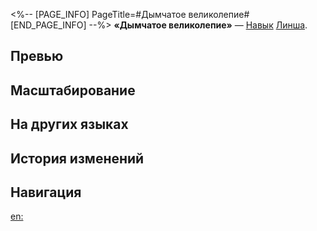 <%-- [PAGE_INFO]
PageTitle=#Дымчатое великолепие#
[END_PAGE_INFO] --%>
{{Навык Инфобокс
|Название         = Дымчатое великолепие
|Изображение      = Навык Дымчатое великолепие.png
|Персонаж         = Линша
|Тип              = Навык
|Тэг              = Групповая атака
|УронСтойк        = 10
|ЭнергияГен       = 30
|Энергия          = 
|Длительность     = 
|Описание         = Наносит всем противникам огненный урон, равный {{Цвет|Выделенный|40%—88%}} от силы атаки Линша, восстанавливает всем союзникам НР, равное {{Цвет|Выделенный|10%—14,8%}} от силы атаки Линша плюс {{Цвет|Выделенный|105—467,25}} ед., а также {{Доп эффект|продвигает действие}} Фуюань вперёд на 20%.
|Свойство1        = 
|Масштабирование1 = 
}}
'''«Дымчатое великолепие»''' — [[Навык]] [[Линша]].

==Превью==
{{Превью
|Файл = Дымчатое великолепие Превью
}}

==Масштабирование==
{{Масштабирование навыка|тип=Навык
|40%;44%;48%;52%;56%;60%;65%;70%;75%;80%;84%;88%;92%;96%;100%
|10%;10.5%;11%;11.5%;12%;12.4%;12.8%;13.2%;13.6%;14%;14.4%;14.8%;15.2%;15.6%;16%
|10500%;16800%;21525%;26250%;29400%;32550%;34912.5%;37275%;39637.5%;42000%;44362.5%;46725%;49087.5%;51450%;53812.5%
}}

==На других языках==
{{На других языках
|en   = Smoke and Splendor
|zhs  = 识烟飞彩
|zht  = 識煙飛彩
|ja   = {{Rubi|彩煙|さいえん}}
|ko   = 연무 속 솟구치는 빛깔
|es   = Humo y esplendor
|fr   = Vapeurs incandescentes
|ru   = Дымчатое великолепие
|th   = Smoke and Splendor
|vi   = Khói Sương Óng Ánh
|de   = Schillernder Dunst
|id   = Smoke and Splendor
|pt   = Fumaça e Esplendor
}}

==История изменений==
{{История изменений|3.5}}

==Навигация==
{{Навык Навбокс|Линша}}

[[en:]]